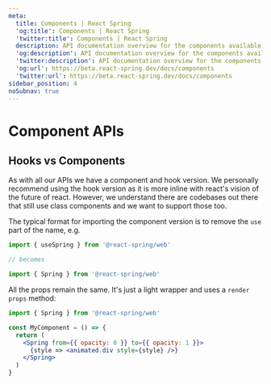 ```yaml
---
meta:
  title: Components | React Spring
  'og:title': Components | React Spring
  'twitter:title': Components | React Spring
  description: API documentation overview for the components available in React Spring.
  'og:description': API documentation overview for the components available in React Spring.
  'twitter:description': API documentation overview for the components available in React Spring.
  'og:url': https://beta.react-spring.dev/docs/components
  'twitter:url': https://beta.react-spring.dev/docs/components
sidebar_position: 4
noSubnav: true
---
```


# Component APIs

## Hooks vs Components

As with all our APIs we have a component and hook version. We personally
recommend using the hook version as it is more inline with react's vision
of the future of react. However, we understand there are codebases out there
that still use class components and we want to support those too.

The typical format for importing the component version is to remove the `use` part of the name, e.g.

```jsx
import { useSpring } from '@react-spring/web'

// becomes

import { Spring } from '@react-spring/web'
```

All the props remain the same. It's just a light wrapper and uses a `render props` method:

```jsx
import { Spring } from '@react-spring/web'

const MyComponent = () => {
  return (
    <Spring from={{ opacity: 0 }} to={{ opacity: 1 }}>
      {style => <animated.div style={style} />}
    </Spring>
  )
}
```
